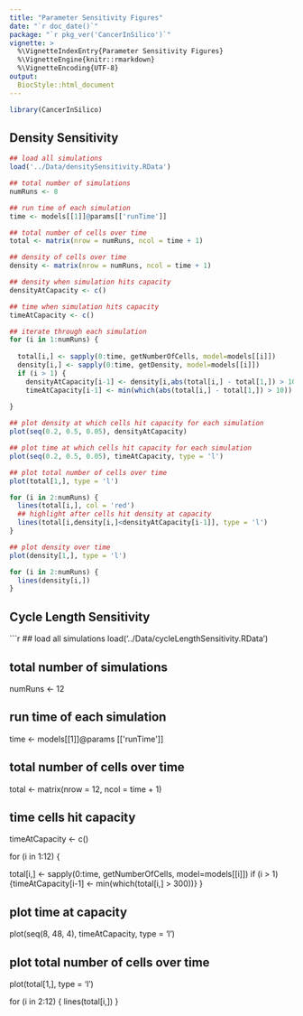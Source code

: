 ```yaml
---
title: "Parameter Sensitivity Figures"
date: "`r doc_date()`"
package: "`r pkg_ver('CancerInSilico')`"
vignette: >
  %\VignetteIndexEntry{Parameter Sensitivity Figures}
  %\VignetteEngine{knitr::rmarkdown}
  %\VignetteEncoding{UTF-8}
output: 
  BiocStyle::html_document
---
```


```r
library(CancerInSilico)
```
## Density Sensitivity

```r
## load all simulations
load('../Data/densitySensitivity.RData')

## total number of simulations
numRuns <- 8

## run time of each simulation
time <- models[[1]]@params[['runTime']]

## total number of cells over time
total <- matrix(nrow = numRuns, ncol = time + 1)

## density of cells over time
density <- matrix(nrow = numRuns, ncol = time + 1)

## density when simulation hits capacity
densityAtCapacity <- c()

## time when simulation hits capacity
timeAtCapacity <- c()

## iterate through each simulation
for (i in 1:numRuns) {
  
  total[i,] <- sapply(0:time, getNumberOfCells, model=models[[i]])
  density[i,] <- sapply(0:time, getDensity, model=models[[i]])
  if (i > 1) {
    densityAtCapacity[i-1] <- density[i,abs(total[i,] - total[1,]) > 10][1]}
    timeAtCapacity[i-1] <- min(which(abs(total[i,] - total[1,]) > 10))
  
}

## plot density at which cells hit capacity for each simulation
plot(seq(0.2, 0.5, 0.05), densityAtCapacity)

## plot time at which cells hit capacity for each simulation
plot(seq(0.2, 0.5, 0.05), timeAtCapacity, type = 'l')

## plot total number of cells over time
plot(total[1,], type = 'l')

for (i in 2:numRuns) {
  lines(total[i,], col = 'red')
  ## highlight after cells hit density at capacity
  lines(total[i,density[i,]<densityAtCapacity[i-1]], type = 'l')
}

## plot density over time
plot(density[1,], type = 'l')

for (i in 2:numRuns) {
  lines(density[i,])
}
```

## Cycle Length Sensitivity

```r
## load all simulations
load('../Data/cycleLengthSensitivity.RData')

## total number of simulations
numRuns <- 12

## run time of each simulation
time <- models[[1]]@params[['runTime']]

## total number of cells over time
total <- matrix(nrow = 12, ncol = time + 1)

## time cells hit capacity
timeAtCapacity <- c()

for (i in 1:12) {
  
  total[i,] <- sapply(0:time, getNumberOfCells, model=models[[i]])
  if (i > 1) {timeAtCapacity[i-1] <- min(which(total[i,] > 300))}
}

## plot time at capacity
plot(seq(8, 48, 4), timeAtCapacity, type = 'l')

## plot total number of cells over time 
plot(total[1,], type = 'l')

for (i in 2:12) {
  lines(total[i,])
}

